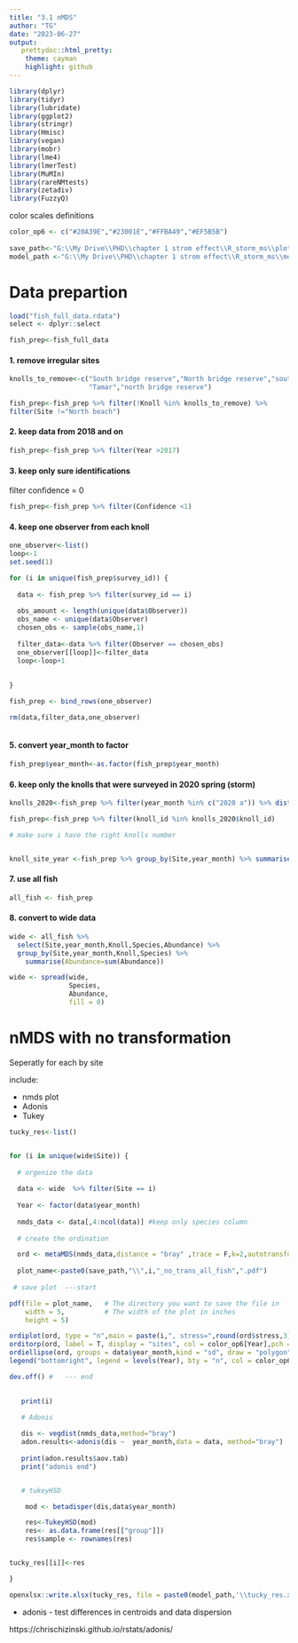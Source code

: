 ```yaml
---
title: "3.1 nMDS"
author: "TG"
date: "2023-06-27"
output:
   prettydoc::html_pretty:
    theme: cayman
    highlight: github
---
```




```r

library(dplyr)
library(tidyr)
library(lubridate)
library(ggplot2)
library(stringr)
library(Hmisc)
library(vegan)
library(mobr)
library(lme4)
library(lmerTest)
library(MuMIn)
library(rareNMtests)
library(zetadiv)
library(FuzzyQ)

```



color scales definitions 

```r
color_op6 <- c("#20A39E","#23001E","#FFBA49","#EF5B5B")
  
save_path<-"G:\\My Drive\\PHD\\chapter 1 strom effect\\R_storm_ms\\plots\\nMDS"
model_path <-"G:\\My Drive\\PHD\\chapter 1 strom effect\\R_storm_ms\\models\\nmds"
```


# Data prepartion

```r
load("fish_full_data.rdata")
select <- dplyr::select
```

```r
fish_prep<-fish_full_data
```

#### 1. remove irregular sites


```r

knolls_to_remove<-c("South bridge reserve","North bridge reserve","south bridge reserve",
                    "Tamar","north bridge reserve")

fish_prep<-fish_prep %>% filter(!Knoll %in% knolls_to_remove) %>% 
filter(Site !="North beach")

```

#### 2. keep data from 2018 and on

```r
fish_prep<-fish_prep %>% filter(Year >2017)
```


#### 3. keep only sure identifications

filter confidence = 0


```r

fish_prep<-fish_prep %>% filter(Confidence <1)

```

#### 4. keep one observer from each knoll


```r
one_observer<-list()
loop<-1
set.seed(1)

for (i in unique(fish_prep$survey_id)) {
  
  data <- fish_prep %>% filter(survey_id == i)
  
  obs_amount <- length(unique(data$Observer))
  obs_name <- unique(data$Observer)
  chosen_obs <- sample(obs_name,1)  
 
  filter_data<-data %>% filter(Observer == chosen_obs)
  one_observer[[loop]]<-filter_data
  loop<-loop+1
  
  
}

fish_prep <- bind_rows(one_observer)

rm(data,filter_data,one_observer)



```


#### 5. convert year_month to factor

```r

fish_prep$year_month<-as.factor(fish_prep$year_month)

```


#### 6. keep only the knolls that were surveyed in 2020 spring (storm)

```r

knolls_2020<-fish_prep %>% filter(year_month %in% c("2020 a")) %>% distinct(knoll_id)

fish_prep<-fish_prep %>% filter(knoll_id %in% knolls_2020$knoll_id)

# make sure i have the right knolls number


knoll_site_year <-fish_prep %>% group_by(Site,year_month) %>% summarise("knoll_number"= n_distinct(knoll_id))

```

#### 7. use all fish 


```r

all_fish <- fish_prep 

```

#### 8. convert to wide data


```r

wide <- all_fish %>% 
  select(Site,year_month,Knoll,Species,Abundance) %>%
  group_by(Site,year_month,Knoll,Species) %>% 
    summarise(Abundance=sum(Abundance))

wide <- spread(wide,
               Species,
               Abundance,
               fill = 0)

```

# nMDS with no transformation


Seperatly for each by site

include:

* nmds plot
* Adonis
* Tukey

```r


tucky_res<-list()


for (i in unique(wide$Site)) {
  
  # orgenize the data
  
  data <- wide  %>% filter(Site == i)
  
  Year <- factor(data$year_month)
  
  nmds_data <- data[,4:ncol(data)] #keep only species column
  
  # create the ordination 

  ord <- metaMDS(nmds_data,distance = "bray" ,trace = F,k=2,autotransform = FALSE)   
 
  plot_name<-paste0(save_path,"\\",i,"_no_trans_all_fish",".pdf")
   
 # save plot  ---start  

pdf(file = plot_name,   # The directory you want to save the file in
    width = 5,          # The width of the plot in inches
    height = 5) 

ordiplot(ord, type = "n",main = paste(i,", stress=",round(ord$stress,3)))
orditorp(ord, label = T, display = "sites", col = color_op6[Year],pch = 16)
ordiellipse(ord, groups = data$year_month,kind = "sd", draw = "polygon",alpha = 0.35,label=F ,lty = 1,col = color_op6)
legend("bottomright", legend = levels(Year), bty = "n", col = color_op6, pch = 15,cex=1.5)

dev.off() #   --- end

   
   print(i)
   
   # Adonis 

   dis <- vegdist(nmds_data,method="bray")
   adon.results<-adonis(dis ~  year_month,data = data, method="bray")
   
   print(adon.results$aov.tab) 
   print("adonis end")


   # tukeyHSD

    mod <- betadisper(dis,data$year_month)

    res<-TukeyHSD(mod)
    res<- as.data.frame(res[["group"]])
    res$sample <- rownames(res)


tucky_res[[i]]<-res

}

openxlsx::write.xlsx(tucky_res, file = paste0(model_path,'\\tucky_res.xlsx'))
```

* adonis - test differences in centroids and data dispersion

https://chrischizinski.github.io/rstats/adonis/

